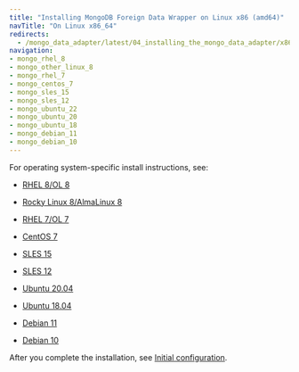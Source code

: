 ```yaml
---
title: "Installing MongoDB Foreign Data Wrapper on Linux x86 (amd64)"
navTitle: "On Linux x86_64"
redirects:
  - /mongo_data_adapter/latest/04_installing_the_mongo_data_adapter/x86_amd64/
navigation:
- mongo_rhel_8
- mongo_other_linux_8
- mongo_rhel_7
- mongo_centos_7
- mongo_sles_15
- mongo_sles_12
- mongo_ubuntu_22
- mongo_ubuntu_20
- mongo_ubuntu_18
- mongo_debian_11
- mongo_debian_10
---
```


For operating system-specific install instructions, see:

  - [RHEL 8/OL 8](mongo_rhel_8)

  - [Rocky Linux 8/AlmaLinux 8](mongo_other_linux_8)
  - [RHEL 7/OL 7](mongo_rhel_7)
  - [CentOS 7](mongo_centos_7)
  - [SLES 15](mongo_sles_15)
  - [SLES 12](mongo_sles_12)
  - [Ubuntu 20.04](mongo_ubuntu_20)
  - [Ubuntu 18.04](mongo_ubuntu_18)
  - [Debian 11](mongo_debian_11)
  - [Debian 10](mongo_debian_10)

After you complete the installation, see [Initial configuration](../../configuring).